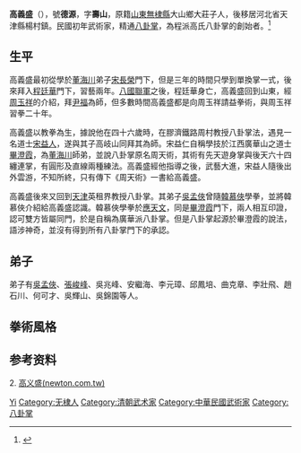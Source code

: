 '''高義盛'''（{{bd|1866年||1951年||catIdx=G高}}），號'''德源'''，字'''壽山'''，原籍[[山東|山東]][[無棣縣|無棣縣]]大山鄉大莊子人，後移居河北省天津縣楊村鎮。民國初年武術家，精通[[八卦掌|八卦掌]]，為程派高氏八卦掌的創始者。<ref>{{Cite web|title=八卦掌的源流|url=http://www.csghs.tp.edu.tw/~chic/page_m/n3-2.html#00|accessdate=2019-08-22|author=|date=|format=|publisher=|language=|archive-url=https://web.archive.org/web/20190813164745/http://www.csghs.tp.edu.tw/~chic/page_m/n3-2.html#00|archive-date=2019-08-13|dead-url=yes}}</ref>

== 生平 ==
高義盛最初從學於[[董海川|董海川]]弟子[[宋長榮|宋長榮]]門下，但是三年的時間只學到單換掌一式，後來拜入[[程廷華|程廷華]]門下，習藝兩年。[[八國聯軍|八國聯軍]]之後，程廷華身亡，高義盛回到山東，經[[周玉祥|周玉祥]]的介紹，拜[[尹福|尹福]]為師，但多數時間高義盛都是向周玉祥請益拳術，與周玉祥習拳二十年。

高義盛以教拳為生，據說他在四十六歲時，在膠濟鐵路周村教授八卦掌法，遇見一名道士[[宋益人|宋益人]]，遂與其子高岐山同拜其為師。宋益仁自稱學技於江西廣華山之道士[[畢澄霞|畢澄霞]]，為[[董海川|董海川]]師弟，並說八卦掌原名周天術，其術有先天遊身掌與後天六十四纏連掌，有圓形及直線兩種練法。高義盛經他指導之後，武藝大進，宋益人隨後出外雲游，不知所終，只有傳下《周天術》一書給高義盛。

高義盛後來又回到[[天津|天津]]英租界教授八卦掌。其弟子[[吳孟俠|吳孟俠]]曾隨[[韓慕俠|韓慕俠]]學拳，並將韓慕俠介紹給高義盛認識。韓慕俠學拳於[[應天文|應天文]]，同是[[畢澄霞|畢澄霞]]門下，兩人相互印證，認可雙方皆屬同門，於是自稱為廣華派八卦掌。但是八卦掌起源於畢澄霞的說法，語涉神奇，並沒有得到所有八卦掌門下的承認。

== 弟子 ==
弟子有[[吳孟俠|吳孟俠]]、[[張峻峰|張峻峰]]、吳兆峰、安繼海、李元璋、邱鳳培、曲克章、李壯飛、趙石川、何可才、吳輝山、吳錦園等人。

== 拳術風格 ==

== 参考资料 ==
{{reflist}}2. [https://www.newton.com.tw/wiki/%E9%AB%98%E5%BC%8F%E5%85%AB%E5%8D%A6%E6%8E%8C 高义盛(newton.com.tw)]

{{Authority control}}
{{DEFAULTSORT:Gao高}}
[[Category:高姓|Yi]]
[[Category:无棣人|Category:无棣人]]
[[Category:清朝武术家|Category:清朝武术家]]
[[Category:中華民國武術家|Category:中華民國武術家]]
[[Category:八卦掌|Category:八卦掌]]